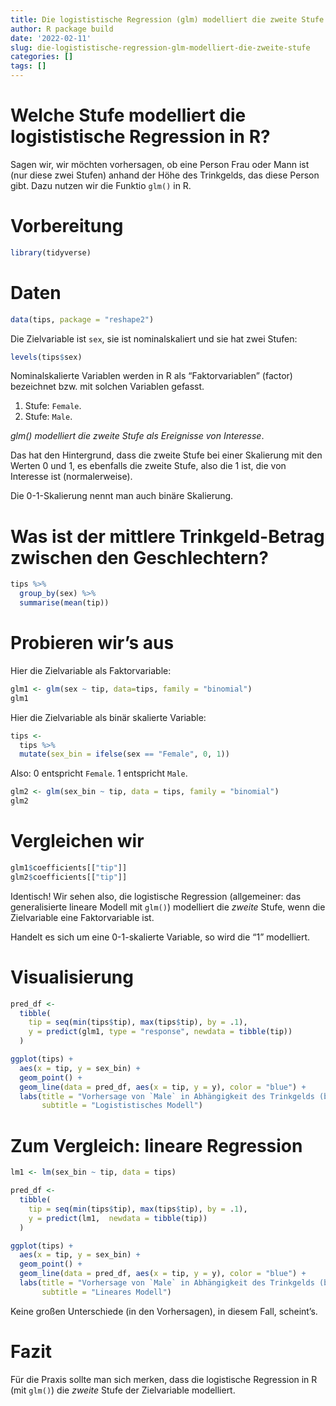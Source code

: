 ```yaml
---
title: Die logististische Regression (glm) modelliert die zweite Stufe
author: R package build
date: '2022-02-11'
slug: die-logististische-regression-glm-modelliert-die-zweite-stufe
categories: []
tags: []
---
```





# Welche Stufe modelliert die logististische Regression in R?

Sagen wir, wir möchten vorhersagen, ob eine Person Frau oder Mann ist (nur diese zwei Stufen)
anhand der Höhe des Trinkgelds, das diese Person gibt. 
Dazu nutzen wir die Funktio `glm()` in R.


# Vorbereitung

```r
library(tidyverse)
```


# Daten


```r
data(tips, package = "reshape2")
```


Die Zielvariable ist `sex`, sie ist nominalskaliert und sie hat zwei Stufen:

```r
levels(tips$sex)
```

Nominalskalierte Variablen werden in R als "Faktorvariablen" (factor) bezeichnet bzw. 
mit solchen Variablen gefasst.


1. Stufe: `Female`. 
2. Stufe: `Male`.


*glm() modelliert die zweite Stufe als Ereignisse von Interesse*.


Das hat den Hintergrund, dass die zweite Stufe bei einer Skalierung mit den Werten 0 und 1,
es ebenfalls die zweite Stufe, also die 1 ist, die von Interesse ist (normalerweise).

Die 0-1-Skalierung nennt man auch binäre Skalierung.

# Was ist der mittlere Trinkgeld-Betrag zwischen den Geschlechtern?



```r
tips %>% 
  group_by(sex) %>%
  summarise(mean(tip))
```




# Probieren wir's aus

Hier die Zielvariable als Faktorvariable:

```r
glm1 <- glm(sex ~ tip, data=tips, family = "binomial")
glm1
```





Hier die Zielvariable als binär skalierte Variable:

```r
tips <-
  tips %>% 
  mutate(sex_bin = ifelse(sex == "Female", 0, 1))
```

Also: 0 entspricht `Female`. 1 entspricht `Male`. 


```r

glm2 <- glm(sex_bin ~ tip, data = tips, family = "binomial")
glm2
```



# Vergleichen wir


```r
glm1$coefficients[["tip"]]
glm2$coefficients[["tip"]]
```


Identisch! Wir sehen also, die logistische Regression (allgemeiner: das generalisierte lineare Modell mit `glm()`) modelliert die *zweite* Stufe, wenn die Zielvariable eine Faktorvariable ist.

Handelt es sich um eine 0-1-skalierte Variable, so wird die "1" modelliert.



# Visualisierung


```r
pred_df <-
  tibble(
    tip = seq(min(tips$tip), max(tips$tip), by = .1),
    y = predict(glm1, type = "response", newdata = tibble(tip))
  )

ggplot(tips) +
  aes(x = tip, y = sex_bin) +
  geom_point() +
  geom_line(data = pred_df, aes(x = tip, y = y), color = "blue") +
  labs(title = "Vorhersage von `Male` in Abhängigkeit des Trinkgelds (blaue Linie)",
       subtitle = "Logististisches Modell")

```



# Zum Vergleich: lineare Regression


```r
lm1 <- lm(sex_bin ~ tip, data = tips)
```


```r
pred_df <-
  tibble(
    tip = seq(min(tips$tip), max(tips$tip), by = .1),
    y = predict(lm1,  newdata = tibble(tip))
  )

ggplot(tips) +
  aes(x = tip, y = sex_bin) +
  geom_point() +
  geom_line(data = pred_df, aes(x = tip, y = y), color = "blue") +
  labs(title = "Vorhersage von `Male` in Abhängigkeit des Trinkgelds (blaue Linie)",
       subtitle = "Lineares Modell")

```



Keine großen Unterschiede (in den Vorhersagen), in diesem Fall, scheint's.



# Fazit

Für die Praxis sollte man sich merken, 
dass die logistische Regression in R (mit `glm()`) die *zweite* Stufe der Zielvariable modelliert.

